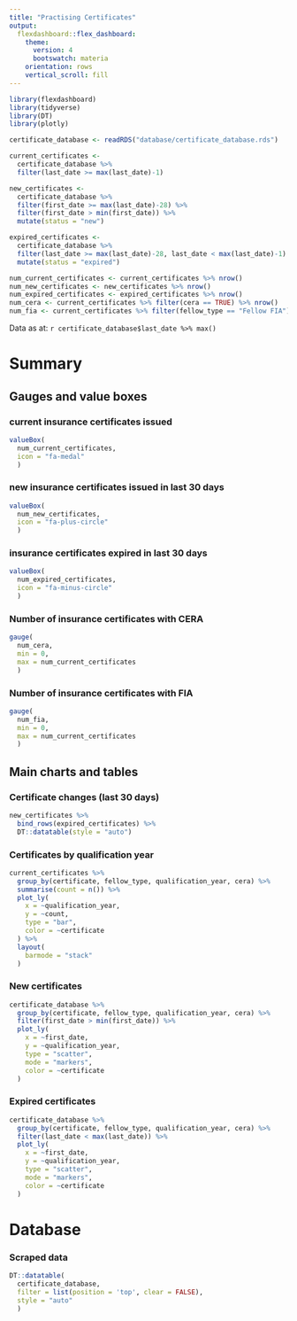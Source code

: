 ```yaml
---
title: "Practising Certificates"
output: 
  flexdashboard::flex_dashboard:
    theme:
      version: 4
      bootswatch: materia
    orientation: rows
    vertical_scroll: fill
---
```


```r
library(flexdashboard)
library(tidyverse)
library(DT)
library(plotly)

certificate_database <- readRDS("database/certificate_database.rds")

current_certificates <- 
  certificate_database %>%
  filter(last_date >= max(last_date)-1)

new_certificates <-
  certificate_database %>%
  filter(first_date >= max(last_date)-28) %>%
  filter(first_date > min(first_date)) %>%
  mutate(status = "new")

expired_certificates <-
  certificate_database %>%
  filter(last_date >= max(last_date)-28, last_date < max(last_date)-1) %>%
  mutate(status = "expired")

num_current_certificates <- current_certificates %>% nrow()
num_new_certificates <- new_certificates %>% nrow()
num_expired_certificates <- expired_certificates %>% nrow()
num_cera <- current_certificates %>% filter(cera == TRUE) %>% nrow()
num_fia <- current_certificates %>% filter(fellow_type == "Fellow FIA") %>% nrow()


```

Data as at: `r certificate_database$last_date %>% max()`

Summary
===================================== 



Gauges and value boxes
-------------------------------------

### current insurance certificates issued
```r
valueBox(
  num_current_certificates, 
  icon = "fa-medal"
  )
```

### new insurance certificates issued in last 30 days
```r
valueBox(
  num_new_certificates, 
  icon = "fa-plus-circle"
  )
```

### insurance certificates expired in last 30 days
```r
valueBox(
  num_expired_certificates, 
  icon = "fa-minus-circle"
  )
```

### Number of insurance certificates with CERA
```r
gauge(
  num_cera, 
  min = 0,
  max = num_current_certificates
  )
```

### Number of insurance certificates with FIA
```r
gauge(
  num_fia, 
  min = 0,
  max = num_current_certificates
  )
```

Main charts and tables {.tabset}
-------------------------------------

### Certificate changes (last 30 days)
```r
new_certificates %>%
  bind_rows(expired_certificates) %>%
  DT::datatable(style = "auto")
```

### Certificates by qualification year
```r
current_certificates %>%
  group_by(certificate, fellow_type, qualification_year, cera) %>%
  summarise(count = n()) %>%
  plot_ly(
    x = ~qualification_year,
    y = ~count,
    type = "bar",
    color = ~certificate
  ) %>%
  layout(
    barmode = "stack"
  )
```

### New certificates
```r
certificate_database %>%
  group_by(certificate, fellow_type, qualification_year, cera) %>%
  filter(first_date > min(first_date)) %>%
  plot_ly(
    x = ~first_date,
    y = ~qualification_year,
    type = "scatter",
    mode = "markers",
    color = ~certificate
  )
```

### Expired certificates
```r
certificate_database %>%
  group_by(certificate, fellow_type, qualification_year, cera) %>%
  filter(last_date < max(last_date)) %>%
  plot_ly(
    x = ~first_date,
    y = ~qualification_year,
    type = "scatter",
    mode = "markers",
    color = ~certificate
  )
```

Database
=====================================

### Scraped data

```r
DT::datatable(
  certificate_database,
  filter = list(position = 'top', clear = FALSE),
  style = "auto"
  )
```

